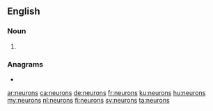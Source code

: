 ==English==

===Noun===
{{head|en|noun plural form}}

# {{plural of|neuron|lang=en}}

===Anagrams===
* {{l|en|nonuser}}

[[ar:neurons]]
[[ca:neurons]]
[[de:neurons]]
[[fr:neurons]]
[[ku:neurons]]
[[hu:neurons]]
[[my:neurons]]
[[nl:neurons]]
[[fi:neurons]]
[[sv:neurons]]
[[ta:neurons]]